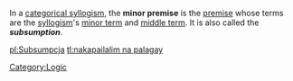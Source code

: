 In a [[categorical syllogism]], the '''minor premise''' is the [[premise (argument)|premise]] whose terms are the [[syllogism]]'s [[minor term]] and [[middle term]]. It is also called the '''''subsumption'''''.

[[Category:Logic]]
{{FOLDOC}}
{{philo-stub}}

[[pl:Subsumpcja]]
[[tl:nakapailalim na palagay]]